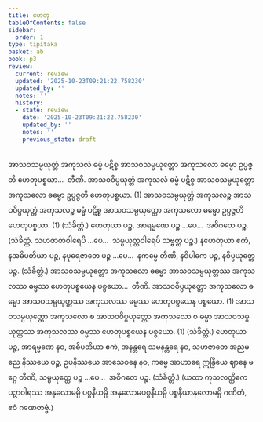 ```yaml
---
title: ဟေတု
tableOfContents: false
sidebar:
  order: 1
type: tipitaka
basket: ab
book: p3
review:
  current: review
  updated: '2025-10-23T09:21:22.758230'
  updated_by: ''
  notes: ''
  history:
  - state: review
    date: '2025-10-23T09:21:22.758230'
    updated_by: ''
    notes: ''
    previous_state: draft
---
```



<ReviewStatus review={frontmatter.review} showDetails={true} />

<HypothesisAnnotation frontmatter={frontmatter} />

<DynamicBreadcrumb />

<Division number="22" book="p3" e="ch" v="39" p="362">

<Paragraph number="1629" book="p3">
အာသဝသမ္ပယုတ္တံ အကုသလံ ဓမ္မံ ပဋိစ္စ အာသဝသမ္ပယုတ္တော အကုသလော ဓမ္မော ဥပ္ပဇ္ဇတိ ဟေတုပစ္စယာ…  တီဏိ.
</Paragraph>

<Paragraph number="1630" book="p3">
အာသဝဝိပ္ပယုတ္တံ အကုသလံ ဓမ္မံ ပဋိစ္စ အာသဝသမ္ပယုတ္တော အကုသလော ဓမ္မော ဥပ္ပဇ္ဇတိ ဟေတုပစ္စယာ. (1)
</Paragraph>

<Paragraph number="1631" book="p3">
အာသဝသမ္ပယုတ္တံ အကုသလဉ္စ အာသဝဝိပ္ပယုတ္တံ အကုသလဉ္စ ဓမ္မံ ပဋိစ္စ အာသဝသမ္ပယုတ္တော အကုသလော ဓမ္မော ဥပ္ပဇ္ဇတိ ဟေတုပစ္စယာ. (1) (သံခိတ္တံ.)
</Paragraph>

</Division>
<Division number="23" book="p3" e="ch" v="39" p="363">

<Paragraph number="1632" book="p3">
ဟေတုယာ ပဉ္စ, အာရမ္မဏေ ပဉ္စ …ပေ…  အဝိဂတေ ပဉ္စ. (သံခိတ္တံ. သဟဇာတဝါရေပိ …ပေ…  သမ္ပယုတ္တဝါရေပိ သဗ္ဗတ္ထ ပဉ္စ.)
</Paragraph>

<Paragraph number="1633" book="p3">
နဟေတုယာ ဧကံ, နအဓိပတိယာ ပဉ္စ, နပုရေဇာတေ ပဉ္စ …ပေ…  နကမ္မေ တီဏိ, နဝိပါကေ ပဉ္စ, နဝိပ္ပယုတ္တေ ပဉ္စ. (သံခိတ္တံ.)
</Paragraph>

</Division>
<Division number="24" book="p3" e="ch" v="39" p="363">

<Paragraph number="1634" book="p3">
အာသဝသမ္ပယုတ္တော အကုသလော ဓမ္မော အာသဝသမ္ပယုတ္တဿ အကုသလဿ ဓမ္မဿ ဟေတုပစ္စယေန ပစ္စယော…  တီဏိ.
</Paragraph>

<Paragraph number="1635" book="p3">
အာသဝဝိပ္ပယုတ္တော အကုသလော ဓမ္မော အာသဝသမ္ပယုတ္တဿ အကုသလဿ ဓမ္မဿ ဟေတုပစ္စယေန ပစ္စယော. (1)
</Paragraph>

<Paragraph number="1636" book="p3">
အာသဝသမ္ပယုတ္တော အကုသလော စ အာသဝဝိပ္ပယုတ္တော အကုသလော စ ဓမ္မာ အာသဝသမ္ပယုတ္တဿ အကုသလဿ ဓမ္မဿ ဟေတုပစ္စယေန ပစ္စယော. (1) (သံခိတ္တံ.)
</Paragraph>

</Division>
<Division number="25" book="p3" e="ch" v="39" p="363">

<Paragraph number="1637" book="p3">
ဟေတုယာ ပဉ္စ, အာရမ္မဏေ နဝ, အဓိပတိယာ ဧကံ, အနန္တရေ သမနန္တရေ နဝ, သဟဇာတေ အညမညေ နိဿယေ ပဉ္စ, ဥပနိဿယေ အာသေဝနေ နဝ, ကမ္မေ အာဟာရေ ဣန္ဒြိယေ ဈာနေ မဂ္ဂေ တီဏိ, သမ္ပယုတ္တေ ပဉ္စ …ပေ…  အဝိဂတေ ပဉ္စ. (သံခိတ္တံ.)
</Paragraph>

<Paragraph number="1638" book="p3">
(ယထာ ကုသလတ္တိကေ ပဉှာဝါရဿ အနုလောမမ္ပိ ပစ္စနီယမ္ပိ အနုလောမပစ္စနီယမ္ပိ ပစ္စနီယာနုလောမမ္ပိ ဂဏိတံ, ဧဝံ ဂဏေတဗ္ဗံ.)
</Paragraph>
</Division>